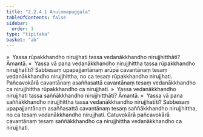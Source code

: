```yaml
---
title: "2.2.4.1 Anulomapuggala"
tableOfContents: false
sidebar:
  order: 1
type: "tipitaka"
basket: "ab"
---
```



<DynamicBreadcrumb />

<Division number="122">

<Paragraph number="723">
»  Yassa rūpakkhandho nirujjhati tassa vedanākkhandho nirujjhitthāti? Āmantā.
</Paragraph>

<Paragraph number="724">
«  Yassa vā pana vedanākkhandho nirujjhittha tassa rūpakkhandho nirujjhatīti?
</Paragraph>

<Paragraph number="725">
Sabbesaṃ upapajjantānaṃ arūpā cavantānaṃ tesaṃ vedanākkhandho nirujjhittha, no ca tesaṃ rūpakkhandho nirujjhati. Pañcavokārā cavantānaṃ asaññasattā cavantānaṃ tesaṃ vedanākkhandho ca nirujjhittha rūpakkhandho ca nirujjhati.
</Paragraph>

</Division>
<Division number="123">

<Paragraph number="726">
»  Yassa vedanākkhandho nirujjhati tassa saññākkhandho nirujjhitthāti? Āmantā.
</Paragraph>

<Paragraph number="727">
«  Yassa vā pana saññākkhandho nirujjhittha tassa vedanākkhandho nirujjhatīti?
</Paragraph>

<Paragraph number="728">
Sabbesaṃ upapajjantānaṃ asaññasattā cavantānaṃ tesaṃ saññākkhandho nirujjhittha, no ca tesaṃ vedanākkhandho nirujjhati. Catuvokārā pañcavokārā cavantānaṃ tesaṃ saññākkhandho ca nirujjhittha vedanākkhandho ca nirujjhati.
</Paragraph>
</Division>